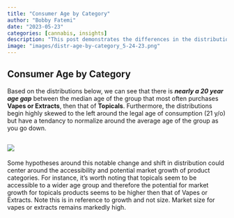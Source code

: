 ```yaml
---
title: "Consumer Age by Category"
author: "Bobby Fatemi"
date: "2023-05-23"
categories: [cannabis, insights]
description: "This post demonstrates the differences in the distribution of Age (of all cannabis consumers between January and May 2023) across cannabis product categories."
image: "images/distr-age-by-category_5-24-23.png"
---
```


## Consumer Age by Category

Based on the distributions below, we can see that there is ***nearly a
20 year age gap*** between the median age of the group that most often
purchases **Vapes or Extracts**, then that of **Topicals**. Furthermore,
the distributions begin highly skewed to the left around the legal age
of consumption (21 y/o) but have a tendancy to normalize around the
average age of the group as you go down.

## ![](images/distr-age-by-category_5-24-23.png)

Some hypotheses around this notable change and shift in distribution
could center around the accessibility and potential market growth of
product categories. For instance, it's worth noting that topicals seem
to be accessible to a wider age group and therefore the potential for
market growth for topicals products seems to be higher then that of
Vapes or Extracts. Note this is in reference to growth and not size.
Market size for vapes or extracts remains markedly high.
